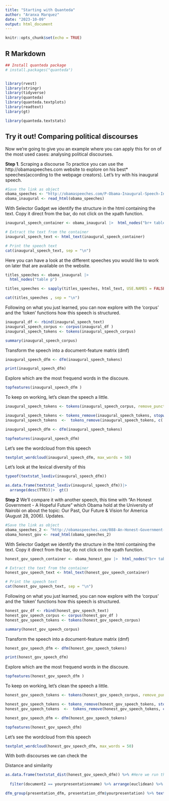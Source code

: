 ```yaml
---
title: "Starting with Quanteda"
author: "Aranxa Marquez"
date: "2023-10-09"
output: html_document
---
```


```r
knitr::opts_chunk$set(echo = TRUE)
```

## R Markdown

```r
## Install quanteda package
# install.packages("quanteda") 



```

```r
library(rvest)
library(stringr)
library(tidyverse)
library(quanteda)
library(quanteda.textplots)
library(readtext)
library(gt)


```

```r
library(quanteda.textstats)
```

## Try it out! Comparing political discourses
Now we're going to give you an example where you can apply this for on of the most used cases: analysing political discourses.

**Step 1**. Scraping a discourse
To practice you can use the http://obamaspeeches.com website to explore on his best* speeches(according to the webpage creators). Let's try with his inaugural speech.

```r
#Save the link as object
obama_speeches <- "http://obamaspeeches.com/P-Obama-Inaugural-Speech-Inauguration.htm"
obama_inaugural <- read_html(obama_speeches)

```

With Selector Gadget we identify the structure in the html containing the text. Copy it direct from the bar, do not click on the xpath function. 
```r
inaugural_speech_container <- obama_inaugural |>  html_nodes("br+ table font+ font")

# Extract the text from the container
inaugural_speech_text <- html_text(inaugural_speech_container)

# Print the speech text
cat(inaugural_speech_text, sep = "\n")

```

Here you can have a look at the different speeches you would like to work on later that are available on the website.
```r

titles_speeches <- obama_inaugural |> 
  html_nodes("table p")

titles_speeches <- sapply(titles_speeches, html_text, USE.NAMES = FALSE)

cat(titles_speeches , sep = "\n")
```

Following on what you just learned, you can now explore with the 'corpus' and the 'token' functions how this speech is structured.
```r

inaugural_df <- rbind(inaugural_speech_text)
inaugural_speech_corpus <- corpus(inaugural_df )
inaugural_speech_tokens <- tokens(inaugural_speech_corpus)

summary(inaugural_speech_corpus)

```
Transform the speech into a document-feature matrix (dmf)
```r

inaugural_speech_dfm <- dfm(inaugural_speech_tokens)

print(inaugural_speech_dfm)

```
Explore which are the most frequend words in the discoure.
```r
topfeatures(inaugural_speech_dfm )
```

To keep on working, let's clean the speech a little.
```r

inaugural_speech_tokens <- tokens(inaugural_speech_corpus, remove_punct = TRUE, remove_numbers = TRUE, remove_symbols = TRUE)

inaugural_speech_tokens <- tokens_remove(inaugural_speech_tokens, stopwords("en"))
inaugural_speech_tokens  <-  tokens_remove(inaugural_speech_tokens, c('the','and', 'that','to', 'can', 'must', 'of', 'every', 'words', 'let', 'end'))

inaugural_speech_dfm <- dfm(inaugural_speech_tokens)

topfeatures(inaugural_speech_dfm)
```


Let's see the wordcloud from this speech
```r
textplot_wordcloud(inaugural_speech_dfm, max_words = 50)

```


Let's look at the lexical diversity of this
```r

typeof(textstat_lexdiv(inaugural_speech_dfm))

as.data.frame(textstat_lexdiv(inaugural_speech_dfm))|> 
  arrange(desc(TTR))|>  gt()

```

**Step 2**
We'll compare it with another speech, this time with "An Honest Government - A Hopeful Future" which Obama hold at the University of Nairobi on about the topic: Our Past, Our Future & Vision for America (August 28, 2006). Updates.

```r
#Save the link as object
obama_speeches_2 <- "http://obamaspeeches.com/088-An-Honest-Government-A-Hopeful-Future-Obama-Speech.htm"
obama_honest_gov <- read_html(obama_speeches_2)

```

With Selector Gadget we identify the structure in the html containing the text. Copy it direct from the bar, do not click on the xpath function. 
```r
honest_gov_speech_container <- obama_honest_gov |>  html_nodes("br+ table font+ font")

# Extract the text from the container
honest_gov_speech_text <- html_text(honest_gov_speech_container)

# Print the speech text
cat(honest_gov_speech_text, sep = "\n")

```


Following on what you just learned, you can now explore with the 'corpus' and the 'token' functions how this speech is structured.
```r

honest_gov_df <- rbind(honest_gov_speech_text)
honest_gov_speech_corpus <- corpus(honest_gov_df )
honest_gov_speech_tokens <- tokens(honest_gov_speech_corpus)

summary(honest_gov_speech_corpus)

```
Transform the speech into a document-feature matrix (dmf)
```r

honest_gov_speech_dfm <- dfm(honest_gov_speech_tokens)

print(honest_gov_speech_dfm)

```
Explore which are the most frequend words in the discoure.
```r
topfeatures(honest_gov_speech_dfm )
```

To keep on working, let's clean the speech a little.
```r

honest_gov_speech_tokens <- tokens(honest_gov_speech_corpus, remove_punct = TRUE, remove_numbers = TRUE, remove_symbols = TRUE)

honest_gov_speech_tokens <- tokens_remove(honest_gov_speech_tokens, stopwords("en"))
honest_gov_speech_tokens  <-  tokens_remove(honest_gov_speech_tokens, c('the','and', 'that','to', 'can', 'must', 'of', 'every', 'words', 'let', 'end'))

honest_gov_speech_dfm <- dfm(honest_gov_speech_tokens)

topfeatures(honest_gov_speech_dfm)
```


Let's see the wordcloud from this speech
```r
textplot_wordcloud(honest_gov_speech_dfm, max_words = 50)


```


With both discourses we can check the

Distance and similarity
```r
as.data.frame(textstat_dist(honest_gov_speech_dfm)) %>% #Here we run the function, with the default, euclidean distance measurement.
  
  filter(document2 == yourpresentationname) %>% arrange(euclidean) %>% select (c(1,3)) %>% gt()
```

```r




dfm_group(presentation_dfm, presentation_dfm$yourpresentation) %>% textplot_wordcloud( max_words = 20, comparison = TRUE)

```


